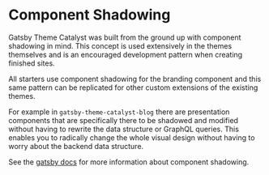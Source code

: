 <SEO
  title="Component Shadowing"
  description="Component shadowing is an advanced pattern for modifying themes that allows you to entirely replace a component within a theme. Gatsby Theme Catalyst is an opinionated set of integrated themes and starters to accelerate your next Gatsby project."
/>

# Component Shadowing

Gatsby Theme Catalyst was built from the ground up with component shadowing in mind. This concept is used extensively in the themes themselves and is an encouraged development pattern when creating finished sites.

All starters use component shadowing for the branding component and this same pattern can be replicated for other custom extensions of the existing themes.

For example in `gatsby-theme-catalyst-blog` there are presentation components that are specifically there to be shadowed and modified without having to rewrite the data structure or GraphQL queries. This enables you to radically change the whole visual design without having to worry about the backend data structure.

See the [gatsby docs](https://www.gatsbyjs.com/docs/themes/shadowing/) for more information about component shadowing.
